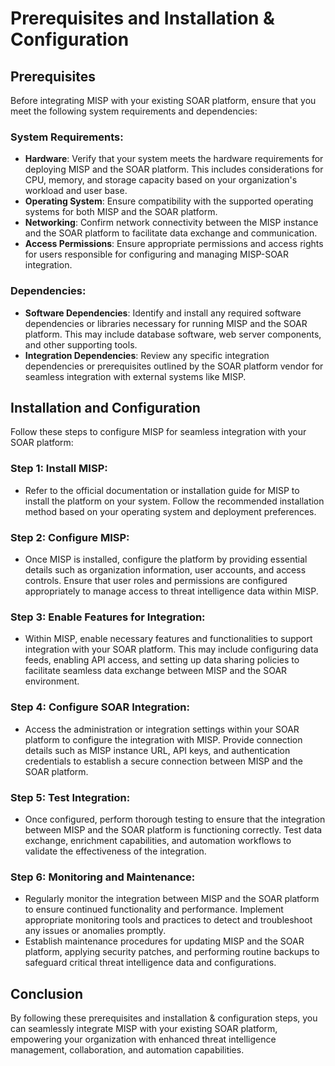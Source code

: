 # Prerequisites and Installation & Configuration

## Prerequisites

Before integrating MISP with your existing SOAR platform, ensure that you meet the following system requirements and dependencies:

### System Requirements:
- **Hardware**: Verify that your system meets the hardware requirements for deploying MISP and the SOAR platform. This includes considerations for CPU, memory, and storage capacity based on your organization's workload and user base.
- **Operating System**: Ensure compatibility with the supported operating systems for both MISP and the SOAR platform.
- **Networking**: Confirm network connectivity between the MISP instance and the SOAR platform to facilitate data exchange and communication.
- **Access Permissions**: Ensure appropriate permissions and access rights for users responsible for configuring and managing MISP-SOAR integration.

### Dependencies:
- **Software Dependencies**: Identify and install any required software dependencies or libraries necessary for running MISP and the SOAR platform. This may include database software, web server components, and other supporting tools.
- **Integration Dependencies**: Review any specific integration dependencies or prerequisites outlined by the SOAR platform vendor for seamless integration with external systems like MISP.

## Installation and Configuration

Follow these steps to configure MISP for seamless integration with your SOAR platform:

### Step 1: Install MISP:
- Refer to the official documentation or installation guide for MISP to install the platform on your system. Follow the recommended installation method based on your operating system and deployment preferences.

### Step 2: Configure MISP:
- Once MISP is installed, configure the platform by providing essential details such as organization information, user accounts, and access controls. Ensure that user roles and permissions are configured appropriately to manage access to threat intelligence data within MISP.

### Step 3: Enable Features for Integration:
- Within MISP, enable necessary features and functionalities to support integration with your SOAR platform. This may include configuring data feeds, enabling API access, and setting up data sharing policies to facilitate seamless data exchange between MISP and the SOAR environment.

### Step 4: Configure SOAR Integration:
- Access the administration or integration settings within your SOAR platform to configure the integration with MISP. Provide connection details such as MISP instance URL, API keys, and authentication credentials to establish a secure connection between MISP and the SOAR platform.

### Step 5: Test Integration:
- Once configured, perform thorough testing to ensure that the integration between MISP and the SOAR platform is functioning correctly. Test data exchange, enrichment capabilities, and automation workflows to validate the effectiveness of the integration.

### Step 6: Monitoring and Maintenance:
- Regularly monitor the integration between MISP and the SOAR platform to ensure continued functionality and performance. Implement appropriate monitoring tools and practices to detect and troubleshoot any issues or anomalies promptly.
- Establish maintenance procedures for updating MISP and the SOAR platform, applying security patches, and performing routine backups to safeguard critical threat intelligence data and configurations.

## Conclusion

By following these prerequisites and installation & configuration steps, you can seamlessly integrate MISP with your existing SOAR platform, empowering your organization with enhanced threat intelligence management, collaboration, and automation capabilities.
